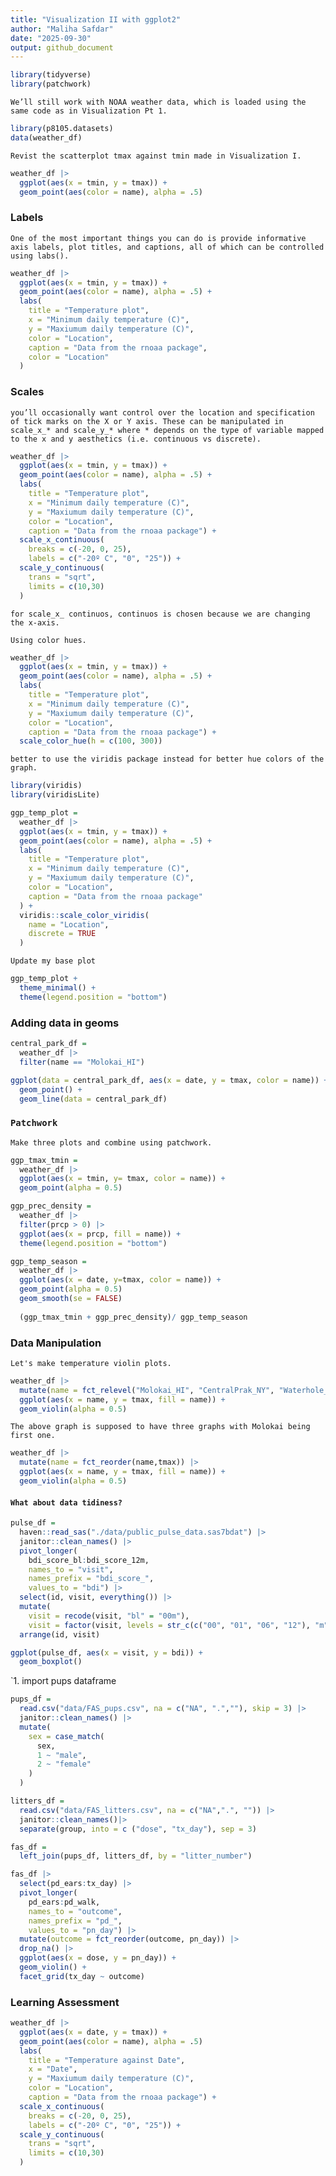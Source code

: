 ```yaml
---
title: "Visualization II with ggplot2"
author: "Maliha Safdar"
date: "2025-09-30"
output: github_document
---
```


```r
library(tidyverse)
library(patchwork)
```
`We’ll still work with NOAA weather data, which is loaded using the same code as in Visualization Pt 1.`


```r
library(p8105.datasets)
data(weather_df)
```


`Revist the scatterplot tmax against tmin made in Visualization I.`

```r
weather_df |> 
  ggplot(aes(x = tmin, y = tmax)) + 
  geom_point(aes(color = name), alpha = .5)
```


### Labels

`One of the most important things you can do is provide informative axis labels, plot titles, and captions, all of which can be controlled using labs().`

```r
weather_df |> 
  ggplot(aes(x = tmin, y = tmax)) + 
  geom_point(aes(color = name), alpha = .5) + 
  labs(
    title = "Temperature plot",
    x = "Minimum daily temperature (C)",
    y = "Maxiumum daily temperature (C)",
    color = "Location",
    caption = "Data from the rnoaa package",
    color = "Location"
  )
```


### Scales

`you’ll occasionally want control over the location and specification of tick marks on the X or Y axis. These can be manipulated in scale_x_* and scale_y_* where * depends on the type of variable mapped to the x and y aesthetics (i.e. continuous vs discrete).`

```r
weather_df |> 
  ggplot(aes(x = tmin, y = tmax)) + 
  geom_point(aes(color = name), alpha = .5) + 
  labs(
    title = "Temperature plot",
    x = "Minimum daily temperature (C)",
    y = "Maxiumum daily temperature (C)",
    color = "Location",
    caption = "Data from the rnoaa package") + 
  scale_x_continuous(
    breaks = c(-20, 0, 25), 
    labels = c("-20º C", "0", "25")) +
  scale_y_continuous(
    trans = "sqrt",
    limits = c(10,30)
  )
```

`for scale_x_ continuos, continuos is chosen because we are changing the x-axis.`


`Using color hues.`

```r
weather_df |> 
  ggplot(aes(x = tmin, y = tmax)) + 
  geom_point(aes(color = name), alpha = .5) + 
  labs(
    title = "Temperature plot",
    x = "Minimum daily temperature (C)",
    y = "Maxiumum daily temperature (C)",
    color = "Location",
    caption = "Data from the rnoaa package") + 
  scale_color_hue(h = c(100, 300))
```
`better to use the viridis package instead for better hue colors of the graph.`

```r
library(viridis)
library(viridisLite)
```


```r
ggp_temp_plot = 
  weather_df |> 
  ggplot(aes(x = tmin, y = tmax)) + 
  geom_point(aes(color = name), alpha = .5) + 
  labs(
    title = "Temperature plot",
    x = "Minimum daily temperature (C)",
    y = "Maxiumum daily temperature (C)",
    color = "Location",
    caption = "Data from the rnoaa package"
  ) + 
  viridis::scale_color_viridis(
    name = "Location", 
    discrete = TRUE
  )
```


`Update my base plot`


```r
ggp_temp_plot +
  theme_minimal() +
  theme(legend.position = "bottom")
```

### Adding data in geoms

```r
central_park_df = 
  weather_df |>
  filter(name == "Molokai_HI")

ggplot(data = central_park_df, aes(x = date, y = tmax, color = name)) + 
  geom_point() +
  geom_line(data = central_park_df)
```


### `Patchwork`


`Make three plots and combine using patchwork.`

```r
ggp_tmax_tmin = 
  weather_df |>
  ggplot(aes(x = tmin, y= tmax, color = name)) +
  geom_point(alpha = 0.5)

ggp_prec_density = 
  weather_df |>
  filter(prcp > 0) |>
  ggplot(aes(x = prcp, fill = name)) +
  theme(legend.position = "bottom")

ggp_temp_season = 
  weather_df |>
  ggplot(aes(x = date, y=tmax, color = name)) +
  geom_point(alpha = 0.5)
  geom_smooth(se = FALSE)
  
  (ggp_tmax_tmin + ggp_prec_density)/ ggp_temp_season
```

### Data Manipulation


`Let's make temperature violin plots.`


```r
weather_df |>
  mutate(name = fct_relevel("Molokai_HI", "CentralPrak_NY", "Waterhole_WA")) |>
  ggplot(aes(x = name, y = tmax, fill = name)) + 
  geom_violin(alpha = 0.5)
```

`The above graph is supposed to have three graphs with Molokai being first one.`


```r
weather_df |>
  mutate(name = fct_reorder(name,tmax)) |>
  ggplot(aes(x = name, y = tmax, fill = name)) +
  geom_violin(alpha = 0.5)
```



#### ` What about data tidiness?`


```r
pulse_df = 
  haven::read_sas("./data/public_pulse_data.sas7bdat") |>
  janitor::clean_names() |>
  pivot_longer(
    bdi_score_bl:bdi_score_12m,
    names_to = "visit", 
    names_prefix = "bdi_score_",
    values_to = "bdi") |>
  select(id, visit, everything()) |>
  mutate(
    visit = recode(visit, "bl" = "00m"),
    visit = factor(visit, levels = str_c(c("00", "01", "06", "12"), "m"))) |>
  arrange(id, visit)

ggplot(pulse_df, aes(x = visit, y = bdi)) + 
  geom_boxplot()
```

`1. import pups dataframe

```r
pups_df = 
  read.csv("data/FAS_pups.csv", na = c("NA", ".",""), skip = 3) |>
  janitor::clean_names() |>
  mutate(
    sex = case_match(
      sex,
      1 ~ "male",
      2 ~ "female"
    )
  )

litters_df =
  read.csv("data/FAS_litters.csv", na = c("NA",".", "")) |>
  janitor::clean_names()|>
  separate(group, into = c ("dose", "tx_day"), sep = 3)

fas_df =
  left_join(pups_df, litters_df, by = "litter_number")

fas_df |>
  select(pd_ears:tx_day) |>
  pivot_longer(
    pd_ears:pd_walk,
    names_to = "outcome",
    names_prefix = "pd_",
    values_to = "pn_day") |>
  mutate(outcome = fct_reorder(outcome, pn_day)) |>
  drop_na() |>
  ggplot(aes(x = dose, y = pn_day)) +
  geom_violin() +
  facet_grid(tx_day ~ outcome)
```




### Learning Assessment

```r
weather_df |> 
  ggplot(aes(x = date, y = tmax)) + 
  geom_point(aes(color = name), alpha = .5)
  labs(
    title = "Temperature against Date",
    x = "Date",
    y = "Maxiumum daily temperature (C)",
    color = "Location",
    caption = "Data from the rnoaa package") + 
  scale_x_continuous(
    breaks = c(-20, 0, 25), 
    labels = c("-20º C", "0", "25")) +
  scale_y_continuous(
    trans = "sqrt",
    limits = c(10,30)
  )
```

